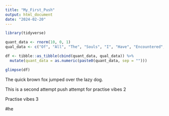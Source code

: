 ```yaml
---
title: "My_First_Push"
output: html_document
date: "2024-02-20"
---
```




```r

library(tidyverse)

quant_data <- rnorm(10, 0, 1)
qual_data <- c("Of", "All", "The", "Souls", "I", "Have", "Encountered", "In", "My", "Travels")

df <- tibble::as_tibble(cbind(quant_data, qual_data)) %>%
  mutate(quant_data = as.numeric(paste0(quant_data, sep = "")))

glimpse(df)

```

The quick brown fox jumped over the lazy dog.

This is a second attempt push attempt for practise vibes 2 

Practise vibes 3 

#he
